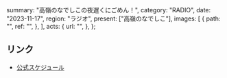   summary: "高嶺のなでしこの夜遅くにごめん！",
  category: "RADIO",
  date: "2023-11-17",
  region: "ラジオ",
  present: ["高嶺のなでしこ"],
  images: [
    {
      path: "",
      ref: "",
    },
  ],
  acts: {
    url: "",
  },
};

## リンク

- [公式スケジュール](https://takanenonadeshiko.jp/?p=1009)
